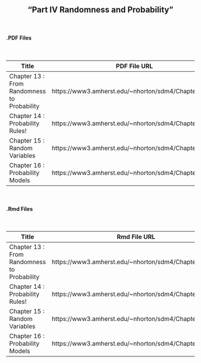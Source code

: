 <h2>
<center>
"Part IV Randomness and Probability"
</center>
</h2>


</br>
<h4><right>.PDF Files</right></h4>
</br>

Title  | PDF File URL
------------- | -------------
Chapter 13 : From Randomness to Probability | https://www3.amherst.edu/~nhorton/sdm4/Chapter13.pdf
Chapter 14 : Probability Rules! | https://www3.amherst.edu/~nhorton/sdm4/Chapter14.pdf
Chapter 15 : Random Variables | https://www3.amherst.edu/~nhorton/sdm4/Chapter15.pdf
Chapter 16 : Probability Models | https://www3.amherst.edu/~nhorton/sdm4/Chapter16.pdf

</br>
<h4><right>.Rmd Files</right></h4>
</br>

Title  | Rmd File URL
------------- | -------------
Chapter 13 : From Randomness to Probability | https://www3.amherst.edu/~nhorton/sdm4/Chapter13.Rmd
Chapter 14 : Probability Rules! | https://www3.amherst.edu/~nhorton/sdm4/Chapter14.Rmd
Chapter 15 : Random Variables | https://www3.amherst.edu/~nhorton/sdm4/Chapter15.Rmd
Chapter 16 : Probability Models | https://www3.amherst.edu/~nhorton/sdm4/Chapter16.Rmd
